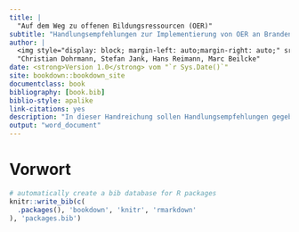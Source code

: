 ```yaml
--- 
title: |
  "Auf dem Weg zu offenen Bildungsressourcen (OER)"
subtitle: "Handlungsempfehlungen zur Implementierung von OER an Brandenburger Hochschulen"  
author: |
  <img style="display: block; margin-left: auto;margin-right: auto;" src="title-icon.png" width="200"></a>
  "Christian Dohrmann, Stefan Jank, Hans Reimann, Marc Beilcke"
date: <strong>Version 1.0</strong> vom "`r Sys.Date()`"
site: bookdown::bookdown_site
documentclass: book
bibliography: [book.bib]
biblio-style: apalike
link-citations: yes
description: "In dieser Handreichung sollen Handlungsempfehlungen gegebn werden, wie Strukturen geschaffen werden können, um OER an Brandenburger Hochschulen zu verankern."
output: "word_document"
---
```


# Vorwort


```r
# automatically create a bib database for R packages
knitr::write_bib(c(
  .packages(), 'bookdown', 'knitr', 'rmarkdown'
), 'packages.bib')
```
